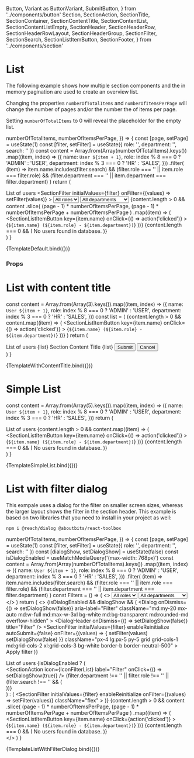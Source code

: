   Button,
  Variant as ButtonVariant,
  SubmitButton,
} from '../components/button'
  Section,
  SectionAction,
  SectionTitle,
  SectionContainer,
  SectionContentTitle,
  SectionContentList,
  SectionContentListEmpty,
  SectionHeader,
  SectionHeaderRow,
  SectionHeaderRowLayout,
  SectionHeaderGroup,
  SectionFilter,
  SectionSearch,
  SectionListItemButton,
  SectionFooter,
} from '../components/section'

<Meta title="Examples/List" />

# List

The following example shows how multiple section components and the in memory pagination are used to create an overview list.

Changing the properties `numberOfTotalItems` and `numberOfItemsPerPage` will change the number of pages and/or the number the of items per page.

Setting `numberOfTotalItems` to 0 will reveal the placeholder for the empty list.

  numberOfTotalItems,
  numberOfItemsPerPage,
}) => {
  const [page, setPage] = useState(1)
  const [filter, setFilter] = useState({ role: '', department: '', search: '' })
  const content = Array.from(Array(numberOfTotalItems).keys())
    .map((item, index) => ({
      name: `User ${item + 1}`,
      role: index % 8 === 0 ? 'ADMIN' : 'USER',
      department: index % 3 === 0 ? 'HR' : 'SALES',
    }))
    .filter(
      (item) =>
        item.name.includes(filter.search) &&
        (filter.role === '' || item.role === filter.role) &&
        (filter.department === '' || item.department === filter.department)
    )
  return (
    <Section>
      <SectionHeader>
        <SectionHeaderRow>
          <SectionTitle>List of users</SectionTitle>
          <SectionHeaderGroup>
            <SectionAction label="Settings" icon={IconSettings} />
            <SectionAction label="Settings" icon={IconSettings} />
          </SectionHeaderGroup>
        </SectionHeaderRow>
        <SectionFilter
          initialValues={filter}
          onFilter={(values) => setFilter(values)}
        >
          <SectionHeaderRow layout={SectionHeaderRowLayout.full}>
            <SectionHeaderGroup>
              <Select id="role" name="role" variant={InputVariant.transparent}>
                <option className="bg-gray-600" value="">
                  All roles
                </option>
                <option className="bg-gray-600" value="ADMIN">
                  Admin
                </option>
                <option className="bg-gray-600" value="USER">
                  User
                </option>
              </Select>
              <Select
                id="department"
                name="department"
                variant={InputVariant.transparent}
              >
                <option className="bg-gray-600" value="">
                  All departments
                </option>
                <option className="bg-gray-600" value="HR">
                  Human Resources
                </option>
                <option className="bg-gray-600" value="IT">
                  Engineering
                </option>
                <option className="bg-gray-600" value="SALES">
                  Sales
                </option>
              </Select>
              <SectionSearch className="grow" />
            </SectionHeaderGroup>
          </SectionHeaderRow>
        </SectionFilter>
      </SectionHeader>
      <SectionContainer>
        <SectionContentList>
          {content.length > 0 &&
            content
              .slice(
                (page - 1) * numberOfItemsPerPage,
                (page - 1) * numberOfItemsPerPage + numberOfItemsPerPage
              )
              .map((item) => (
                <SectionListItemButton
                  key={item.name}
                  onClick={() => action('clicked')}
                >
                  {`${item.name} (${item.role} - ${item.department})`}
                </SectionListItemButton>
              ))}
          {content.length === 0 && (
            <SectionContentListEmpty>
              No users found in database.
            </SectionContentListEmpty>
          )}
        </SectionContentList>
        <SectionFooterWithPaginationInMemory
          page={page}
          size={numberOfItemsPerPage}
          total={content.length}
          onChangePage={setPage}
        />
      </SectionContainer>
    </Section>
  )
}

<Canvas>
  <Story
    name="Default"
    args={{
      numberOfTotalItems: 1000,
      numberOfItemsPerPage: 5,
    }}
  >
    {TemplateDefault.bind({})}
  </Story>
</Canvas>

### Props

<ArgsTable story="Default" />

# List with content title

  const content = Array.from(Array(3).keys()).map((item, index) => ({
    name: `User ${item + 1}`,
    role: index % 8 === 0 ? 'ADMIN' : 'USER',
    department: index % 3 === 0 ? 'HR' : 'SALES',
  }))
  const list = (
    <SectionContentList>
      {content.length > 0 &&
        content.map((item) => (
          <SectionListItemButton
            key={item.name}
            onClick={() => action('clicked')}
          >
            {`${item.name} (${item.role} - ${item.department})`}
          </SectionListItemButton>
        ))}
    </SectionContentList>
  )
  return (
    <Section>
      <SectionHeader>
        <SectionTitle>List of users</SectionTitle>
      </SectionHeader>
      <SectionContainer>
        {list}
        <SectionContentTitle>Section Content Title</SectionContentTitle>
        {list}
        <SectionFooter>
          <Actions>
            <Button>Submit</Button>
            <Button variant={ButtonVariant.ghost} className="lg:order-first">
              Cancel
            </Button>
          </Actions>
        </SectionFooter>
      </SectionContainer>
    </Section>
  )
}

<Canvas>
  <Story
    name="ContentTitle"
    args={{
      numberOfTotalItems: 1000,
      numberOfItemsPerPage: 5,
    }}
  >
    {TemplateWithContentTitle.bind({})}
  </Story>
</Canvas>

# Simple List

  const content = Array.from(Array(5).keys()).map((item, index) => ({
    name: `User ${item + 1}`,
    role: index % 8 === 0 ? 'ADMIN' : 'USER',
    department: index % 3 === 0 ? 'HR' : 'SALES',
  }))
  return (
    <Section>
      <SectionHeader>
        <SectionTitle>List of users</SectionTitle>
      </SectionHeader>
      <SectionContainer>
        <SectionContentList>
          {content.length > 0 &&
            content.map((item) => (
              <SectionListItemButton
                key={item.name}
                onClick={() => action('clicked')}
              >
                {`${item.name} (${item.role} - ${item.department})`}
              </SectionListItemButton>
            ))}
          {content.length === 0 && (
            <SectionContentListEmpty>
              No users found in database.
            </SectionContentListEmpty>
          )}
        </SectionContentList>
      </SectionContainer>
    </Section>
  )
}

<Canvas>
  <Story name="SimpleList">{TemplateSimpleList.bind({})}</Story>
</Canvas>

# List with filter dialog

This exmpale uses a dialog for the filter on smaller screen sizes, whereas the larger layout shows the filter in the section header.
This example is based on two libraries that you need to install in your project as well:

```
npm i @reach/dialog @aboutbits/react-toolbox
```

  numberOfTotalItems,
  numberOfItemsPerPage,
}) => {
  const [page, setPage] = useState(1)
  const [filter, setFilter] = useState({ role: '', department: '', search: '' })
  const [dialogShow, setDialogShow] = useState(false)
  const isDialogEnabled = useMatchMediaQuery('(max-width: 768px)')
  const content = Array.from(Array(numberOfTotalItems).keys())
    .map((item, index) => ({
      name: `User ${item + 1}`,
      role: index % 8 === 0 ? 'ADMIN' : 'USER',
      department: index % 3 === 0 ? 'HR' : 'SALES',
    }))
    .filter(
      (item) =>
        item.name.includes(filter.search) &&
        (filter.role === '' || item.role === filter.role) &&
        (filter.department === '' || item.department === filter.department)
    )
  const Filters = () => (
    <>
      <Select id="role" name="role" variant={InputVariant.transparent}>
        <option className="bg-gray-600" value="">
          All roles
        </option>
        <option className="bg-gray-600" value="ADMIN">
          Admin
        </option>
        <option className="bg-gray-600" value="USER">
          User
        </option>
      </Select>
      <Select
        id="department"
        name="department"
        variant={InputVariant.transparent}
      >
        <option className="bg-gray-600" value="">
          All departments
        </option>
        <option className="bg-gray-600" value="HR">
          Human Resources
        </option>
        <option className="bg-gray-600" value="IT">
          Engineering
        </option>
        <option className="bg-gray-600" value="SALES">
          Sales
        </option>
      </Select>
      <SectionSearch className="col-span-full" />
    </>
  )
  return (
    <>
      {isDialogEnabled && dialogShow && (
        <Dialog
          onDismiss={() => setDialogShow(false)}
          aria-label="Filter"
          className="md:my-20 mx-auto md:w-full md:max-w-3xl bg-white md:bg-transparent md:rounded-md overflow-hidden"
        >
          <DialogHeader onDismiss={() => setDialogShow(false)} title="Filter" />
          <SectionFilter
            initialValues={filter}
            enableReinitialize
            autoSubmit={false}
            onFilter={(values) => {
              setFilter(values)
              setDialogShow(false)
            }}
            className="px-4 lg:px-5 py-5 grid grid-cols-1 md:grid-cols-2 xl:grid-cols-3 bg-white border-b border-neutral-500"
          >
            <Filters />
            <SubmitButton className="col-span-full">Apply filter</SubmitButton>
          </SectionFilter>
        </Dialog>
      )}
      <Section>
        <SectionHeader>
          <SectionHeaderRow>
            <SectionTitle>List of users</SectionTitle>
            {isDialogEnabled ? (
              <SectionHeaderGroup>
                <div className="relative flex items-center">
                  <SectionAction
                    icon={IconFilterList}
                    label="Filter"
                    onClick={() => setDialogShow(true)}
                  />
                  {filter.department !== '' ||
                    filter.role !== '' ||
                    (filter.search !== '' && (
                      <div className="absolute left-0 p-1 bg-primary-500 rounded-full" />
                    ))}
                </div>
              </SectionHeaderGroup>
            ) : (
              <SectionFilter
                initialValues={filter}
                enableReinitialize
                onFilter={(values) => setFilter(values)}
                className="flex"
              >
                <SectionHeaderGroup>
                  <Filters />
                </SectionHeaderGroup>
              </SectionFilter>
            )}
          </SectionHeaderRow>
        </SectionHeader>
        <SectionContainer>
          <SectionContentList>
            {content.length > 0 &&
              content
                .slice(
                  (page - 1) * numberOfItemsPerPage,
                  (page - 1) * numberOfItemsPerPage + numberOfItemsPerPage
                )
                .map((item) => (
                  <SectionListItemButton
                    key={item.name}
                    onClick={action('clicked')}
                  >
                    {`${item.name} (${item.role} - ${item.department})`}
                  </SectionListItemButton>
                ))}
            {content.length === 0 && (
              <SectionContentListEmpty>
                No users found in database.
              </SectionContentListEmpty>
            )}
          </SectionContentList>
          <SectionFooterWithPaginationInMemory
            page={page}
            size={numberOfItemsPerPage}
            total={content.length}
            onChangePage={setPage}
          />
        </SectionContainer>
      </Section>
    </>
  )
}

<Canvas>
  <Story
    name="ListWithFilterDialog"
    args={{
      numberOfTotalItems: 1000,
      numberOfItemsPerPage: 5,
    }}
  >
    {TemplateListWithFilterDialog.bind({})}
  </Story>
</Canvas>
